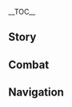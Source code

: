 {{CharacterTabs}}
{{LanguageTabs}}
{{Stub|1={{Meta/VO|tl=1|rm=1|Japanese}}}}
__TOC__
==Story==
{{VO/Story
|character           = {{ROOTPAGENAME}}
|language            = ja
|name                = フィッシュル

|vo_01_01_title      = 初めまして…
|vo_01_01_subtitle   = Hello
|vo_01_01_file       = VO_{language}{character} Hello.ogg
|vo_01_01_tx         = '''フィッシュル：'''わたくしは断罪の皇女、名はフィッシュル。運命の召喚に応じここに降臨する&mdash;&mdash;えっ？あなたも、異世界の旅人なの…？よろしい、この皇女と同行することを許してあげるわ。<br /><!--
                        -->'''オズ：'''「こんにちは、出会えてよかった」という意味です。
|vo_01_01_rm         = '''Fisshuru:''' Watakushi wa Danzai no Koujo, na wa Fisshuru. Unmei no shoukan ni ouji koko ni kourin suru&mdash;&mdash; E'? Anata mo, isekai no tabibito na no...? Yoroshii, kono Koujo to doukou suru koto wo yurushite ageru wa.<br /><!--
|vo_01_01_tl         = 
                        -->'''Ozu:''' "Konnichiwa, deaete yokatta" to iu imi desu.

|vo_02_01_title      = 世間話・運命の囁き
|vo_02_01_subtitle   = Chat: Whispers of Destiny
|vo_02_01_file       = VO_{language}{character} Chat - Whispers of Destiny.ogg
|vo_02_01_tx         = 運命の囁きが聞こえる、わたくしの名を呼んでいるわ…
|vo_02_01_rm         = Unmei no sasayaki ga kikoeru, watakushi no na wo yonde iru wa...
|vo_02_01_tl         = 
|vo_02_02_title      = 世間話・天地創造
|vo_02_02_subtitle   = Chat: Creation of the World
|vo_02_02_file       = VO_{language}{character} Chat - Creation of the World.ogg
|vo_02_02_tx         = 天地創造、分け与えられたエデン&mdash;&mdash;わたくしこそが断罪の皇女！コホン。
|vo_02_02_rm         = Tenchisouzou, wakeataerareta Eden&mdash;&mdash; Watakushi koso ga Danzai no Koujo! Kohon.
|vo_02_02_tl         = 
|vo_02_03_title      = 世間話・彼方にいる従者
|vo_02_03_subtitle   = Chat: One From the Beyond
|vo_02_03_file       = VO_{language}{character} Chat - One From the Beyond.ogg
|vo_02_03_tx         = '''フィッシュル：'''遥か彼方にいる従者たちは…<br /><!--
                        -->'''オズ：'''冒険者協会の皆様のことなら心配ご無用です。
|vo_02_03_rm         = '''Fisshuru:''' Harukakanata ni iru juusha-tachi wa...<br /><!--
|vo_02_03_tl         = 
                        -->'''Ozu:''' Boukensha Kyoukai no mina-sama no koto nara shinpai gomuyou desu.

<!-- Weather -->
|vo_03_01_title      = 雨上がり…
|vo_03_01_subtitle   = After the Rain
|vo_03_01_file       = VO_{language}{character} After the Rain.ogg
|vo_03_01_tx         = 晴れたの？気持ちい…コホン、この瞬間、晴れ渡った月や風、まるで運命の変わり目のようね！愉快よ！
|vo_03_01_rm         = Hareta no? Kimochii... Kohon, kono shunkan, harewatatta tsuki ya kaze, maru de unmei no kawari me no you ne! Yukai yo!
|vo_03_01_tl         = 
|vo_03_02_title      = 雷の日…
|vo_03_02_subtitle   = When Thunder Strikes
|vo_03_02_file       = VO_{language}{character} When Thunder Strikes.ogg
|vo_03_02_tx         = '''フィッシュル：'''ああ、あの運命を告げる聖裁の雷…<br /><!--
                        -->'''オズ：'''そういえば、洗濯物はまだ干したままでしたね？<br /><!--
                        -->'''フィッシュル：'''えっ？！
|vo_03_02_rm         = '''Fisshuru:''' Aa, ano unmei wo tsugeru seisai no igazuchi...<br /><!--
|vo_03_02_tl         = 
                        -->'''Ozu:''' Sou ieba, sentakumono wa mada hoshita mama deshita ne?<br /><!--
                        -->'''Fisshuru:''' E'?!
|vo_03_03_title      = 雪の日…
|vo_03_03_subtitle   = When It Snows
|vo_03_03_file       = VO_{language}{character} When It Snows.ogg
|vo_03_03_tx         = '''フィッシュル：'''ふむ、いい景色ね。まるで「あの世界」で、罪人の血と涙が断罪の皇女の前で固まって氷になった時のようね&mdash;&mdash;ハッ&mdash;&mdash;ハクシュン！ハクシュン！<br /><!--
                        -->'''オズ：'''お嬢様を前にした罪人たちの鼻水も氷になりそうですね。<br /><!--
                        -->'''フィッシュル：'''オズ&mdash;&mdash;ハッ、ハクシュン！
|vo_03_03_rm         = '''Fisshuru:''' Fumu, ii keshiki ne. Maru de "ano sekai" de, zainin no chi to namida ga danzai no Koujo no mae de katamatte koori ni natta toki no you ne&mdash;&mdash; Ha'&mdash;&mdash; Hakushun! Hakushun!<br /><!--
|vo_03_03_tl         = 
                        -->'''Ozu:''' Ojou-sama wo mae ni shita zainin-tachi no hanamizu mo koori ni narisou desu ne.<br /><!--
                        -->'''Fisshuru:''' Ozu&mdash;&mdash; Ha', hakushun!
|vo_03_04_title      = 晴れの日…
|vo_03_04_subtitle   = When the Sun Is Out
|vo_03_04_file       = VO_{language}{character} When the Sun Is Out.ogg
|vo_03_04_tx         = '''フィッシュル：'''オズ、我が眷属よ…<br /><!--
                        -->'''オズ：'''おや？どうなさいました&mdash;&mdash;<br /><!--
                        -->'''フィッシュル：'''皇女の名で命ずる。その聖別の翼で空を覆い隠し、永遠の夜をもたらしなさい。<br /><!--
                        -->'''オズ：'''無理難題を押し付けないでください！
|vo_03_04_rm         = '''Fisshuru:''' Ozu, ware ga kenzoku yo...<br /><!--
|vo_03_04_tl         = 
                        -->'''Ozu:''' Oya? Dou nasaimashita&mdash;&mdash;<br /><!--
                        -->'''Fisshuru:''' Koujo no na de meizuru. Sono seibetsu no tsubasa de sora wo ooikakushi, eien no yoru wo motarashinasai.<br /><!--
                        -->'''Ozu:''' Murinandai wo oshitsukenaide kudasai!

|vo_04_01_title      = おはよう・フィッシュルの挨拶
|vo_04_01_subtitle   = Good Morning: Greet Fischl
|vo_04_01_file       = VO_{language}{character} Good Morning - Greet Fischl.ogg
|vo_04_01_tx         = 昼夜なんてみんな虚像なのに、運命の絆はあなたを再びわたくしの永夜に連れてきてくれた。
|vo_04_01_rm         = Chuuya nante minna kyozou na no ni, unmei no kizuna wa anata wo futatabi watakushi no eiya ni tsurete kite kureta.
|vo_04_01_tl         = 
|vo_04_02_title      = おはよう・オズの挨拶
|vo_04_02_subtitle   = Good Morning: Greet Oz
|vo_04_02_file       = VO_{language}{character} Good Morning - Greet Oz.ogg
|vo_04_02_tx         = '''オズ：'''おはようございます！いらっしゃると聞いて、今お嬢様が朝食を…<br /><!--
                        -->'''フィッシュル：'''オズ！…コホン、どうしたのかしら？
|vo_04_02_rm         = '''Ozu:''' Ohayou gozaimasu! Irassharu to kiite, ima Ojou-sama ga choushoku wo...<br /><!--
|vo_04_02_tl         = 
                        -->'''Fisshuru:''' Ozu! ...Kohon, doushita no kashira?
|vo_04_03_title      = こんにちは…
|vo_04_03_subtitle   = Good Afternoon
|vo_04_03_file       = VO_{language}{character} Good Afternoon.ogg
|vo_04_03_tx         = 皇女の身でも、この時間になると少し疲れるわね…
|vo_04_03_rm         = Kouja no mi de mo, kono jikan ni naru to sukoshi tsukareru wa ne...
|vo_04_03_tl         = 
|vo_04_04_title      = こんばんは…
|vo_04_04_subtitle   = Good Evening
|vo_04_04_file       = VO_{language}{character} Good Evening.ogg
|vo_04_04_tx         = '''フィッシュル：'''天穹にある星々は全てオズが果てしない夜のとばりに開けた穴よ。<br /><!--
                        -->'''オズ：'''そんなわけありませんよ！
|vo_04_04_rm         = '''Fisshuru:''' Tenkyuu ni aru hoshiboshi wa subete Ozu ga hate shinai yoru no tobiri ni aketa ana yo.<br /><!--
|vo_04_04_tl         = 
                        -->'''Ozu:''' Sonna wake arimasen yo!
|vo_04_05_title      = おやすみ…
|vo_04_05_subtitle   = Good Night
|vo_04_05_file       = VO_{language}{character} Good Night.ogg
|vo_04_05_tx         = '''フィッシュル：'''あなたは安らかに眠るわ。なぜなら幽夜浄土の祝福を受けた人に手を出すような夢魔など存在しないもの…<br /><!--
                        -->'''オズ：'''「おやすみなさい」と言っています。
|vo_04_05_rm         = '''Fisshuru:''' Anata wa yasuraka ni nemuru wa. Naze nara yuuya joudo no shukufuku wo uketa hito ni te wo dasu you na muma nado sonzai shinai mono...<br /><!--
|vo_04_05_tl         = 
                        -->'''Ozu:''' "Oyasumi nasai" to itte imasu.

|vo_05_01_title      = フィッシュル自身について・断罪の皇女
|vo_05_01_subtitle   = About {character}: Prinzessin der Verurteilung
|vo_05_01_file       = VO_{language}{character} About {character} - Prinzessin der Verurteilung.ogg
|vo_05_01_tx         = '''フィッシュル：'''わたくし？フン、よく覚えておきなさい。わたくしは幽夜浄土の主、断罪の皇女フィッシュル。この世の罪を断ち切り、真実を全て明らかにする者よ。<br /><!--
                        -->'''オズ：'''冒険者協会の調査員でございます。<br /><!--
                        -->'''フィッシュル：'''…それは表向きよ！
|vo_05_01_rm         = '''Fisshuru:''' Watakushi? Fun, yoku oboete okinasai. Watakushi wa yuuya joudo no aruji, danzai no Koujo Fisshuru. Kono yo no tsumi ochikiri, shinjitsu wo subete akiraka ni suru mono yo.<br /><!--
|vo_05_01_tl         = 
                        -->'''Ozu:''' Boukensha Kyoukai no chousain de gozaimasu.<br /><!--
                        -->'''Fisshuru:''' ...Sore wa omotemuki yo!

|vo_06_01_title      = ここに降臨する人について…
|vo_06_01_subtitle   = About Us: Beings Who Descended Upon This World
|vo_06_01_file       = VO_{language}{character} About Us - Beings Who Descended Upon This World.ogg
|vo_06_01_tx         = わたくしとあなたは異世界の旅人同士としてここで出会った。間違いない、きっとこれは運命の意志よ。
|vo_06_01_rm         = Watakushi to anata wa isekai no tabibito doushi toshite koko de deatta. Machigainai, kitto kore wa unmei no ishi yo.
|vo_06_01_tl         = 
|vo_06_02_title      = 世界を射止めることについて…
|vo_06_02_subtitle   = About Us: Shooting Down the World Beast
|vo_06_02_friendship = 6
|vo_06_02_file       = VO_{language}{character} About Us - Shooting Down the World Beast.ogg
|vo_06_02_tx         = 何か悩んでいるようね…？旅人よ、迷う必要はない。わたくしはこの左目、因果の糸を見極める「断罪の目」であなたの運命を守り、オズの千の世界の破滅を見届けた鴉の目であなたの進む道を観察する。もし「世界」という獣があなたの夢の邪魔をしたら、わたくしは断罪の聖裁魔矢でそれを射止めるわ！
|vo_06_02_rm         = Nani ka nayande iru you ne...? Tabibito yo, mayou hitsuyou wa nai. Watakushi wa kono hidarime, inga no ito mikiwameru "Danzai no Me" de anata no unmei wo mamori, Ozu no Sen no Sekai no Hametsu wo mitodoketa karasu no me de anato no susumu michi wo kansatsu suru. Moshi "sekai" to iu kemono ga anata no yume no jama wo shitara, watakushi wa danzai no seisai maya de sore wo itomeru wa!
|vo_06_02_tl         = 
|vo_06_03_title      = 大事な人について…
|vo_06_03_subtitle   = About Us: Ones Dear to Heart
|vo_06_03_friendship = 6
|vo_06_03_file       = VO_{language}{character} About Us - Ones Dear to Heart.ogg
|vo_06_03_tx         = '''フィッシュル：'''オズ、我が友よ…「あの人」に、わくくしと同じこの世界に属さない旅人に出会えて…残酷な運命でさえも、わたくしの罪深き血に微笑んでいるようにみえるわ。たとえわたくしの運命、逃げられない「現実」でも…<br /><!--
                        -->'''オズ：'''ああ、わかりますぞ。あの旅人なら、何があってもきっとお嬢様の味方でいるはずですぞ。
|vo_06_03_rm         = '''Fisshuru:''' Ozu, ware ga tomo yo... "Ano hito" ni, wakukushi to onaji kono sekai ni sokusanai Tabibito ni deaete... Zankokuna unmei de sae mo, watakushi no tsumibukaki chi no hohoende iru you ni mieru wa. Tatoe watakushi no unmei, nigerarenai "genjitsu" de mo...<br /><!--
|vo_06_03_tl         = 
                        -->'''Ozu:''' Aa, wakarimasu zo. Ano Tabibito nara, nani ga atte mo kitto Ojou-sama no mikata de iru hazu desu zo,
|vo_06_04_title      = 守ることについて…
|vo_06_04_subtitle   = About Us: Standing Watch
|vo_06_04_friendship = 6
|vo_06_04_tx         = {{A|VO_{language}{character} About Us - Standing Watch (A).ogg}} {{A|VO JA Fischl About Us - Standing Watch (B).ogg}} <br /><!--
                        -->'''フィッシュル：'''オズヴァルド・ラフナヴィネス。わたくし、この幽夜浄土の主宰、断罪の皇女のために命を捧げる覚悟をし、かの者の運命を守りなさい。<br /><!--
                        -->'''オズ：'''私の命を大事にしてください！
|vo_06_04_rm         = '''Fisshuru:''' Ozuvarudo Rafunavinesu. Watakushi, kono Yuuya Joudo no shusai, Danzai no Koujo no tame ni inochi wo sasageru kakugo wo shi, kano mono no unmei wo mamorinasai.<br /><!--
|vo_06_04_tl         = 
                        -->'''Ozu:''' Watashi no inochi wo daiji ni shite kudasai!

|vo_07_01_title      = 「神の目」について…
|vo_07_01_subtitle   = About the [[Vision]]
|vo_07_01_friendship = 4
|vo_07_01_file       = VO_{language}{character} About the Vision.ogg
|vo_07_01_tx         = ん？この「深い色をした幽邃な秘珠」のこと？それは我が一族の宝器、無礼者たちに断罪の皇女の身分を示すものよ。たとえこの荒れ果てた世界に落ちぶれた今でも、宝器は皇族の血と崇高なる魂を辿って、わたくしの元に戻った。それが切っても切れない因果というものでしょうね…
|vo_07_01_rm         = N? Kono "fukai iro wo shita yuuseina hishu" no koto? Sore wa ware ga ichizoku no houki, bureimono-tachi ni danzai no Koujo no mibun wo shimesu mono yo. Tatoe kono arehateta sekai ni ochibureta ima de mo, houki wa kouzoku no chi to suukou naru tamashii wo tadotte, watakushi no moto ni modotta. Sore ga kitte mo kirenai inga to iu mono deshou ne...
|vo_07_01_tl         = 
|vo_07_02_title      = シェアしたいこと…
|vo_07_02_subtitle   = Something to Share
|vo_07_02_file       = VO_{language}{character} Something to Share.ogg
|vo_07_02_tx         = '''フィッシュル：'''そういえば、この世界の暦で数えると、わたくしはもう3000歳以上なのよね。もちろん、月日の流れなどの虚像は、この三千宇宙の因果を悟ったわたくしにとって何の意味もないけれど。<br /><!--
                        -->'''オズ：'''お嬢様、それは通用しませんよ。お嬢様はまだお酒を飲めない歳なんですから。
|vo_07_02_rm         = '''Fisshuru:''' Sou ieba, kono sekai no koyomi de kazoeru to, watakushi wa mou sanzen-sai ijou na no yo ne. Mochiron, tsukihi no nagare nado no kyozou wa, kono sanzen uchuu no inga wo satotta watakushi ni totte nan no imi mo nai keredo.<br /><!--
|vo_07_02_tl         = 
                        -->'''Ozu:''' Ojou-sama, sore wa tsuuyou shimasen yo. Ojou-sama wa mada osake wo nomenai sai nandesu kara.
|vo_07_03_title      = 興味のあること…
|vo_07_03_subtitle   = Interesting Things
|vo_07_03_file       = VO_{language}{character} Interesting Things.ogg
|vo_07_03_tx         = オズのフルネームはオズヴァルド・ラフナヴィネス、「あの世界」では三つの宇宙の星海と夜空の主にして、影の翼で戦死した勇者の魂を覆い隠した者よ。ちなみに、彼の名前を間違えると舌切りの刑を課されるわ。しかしわたくしは皇女、あなたはわたくしが認めた者だから、わたくしたちは彼のことをオズと呼んでいいのよ。
|vo_07_03_rm         = Ozu no furuneemu wa Ozuvarudo Rafunavinesu, "ano sekai" de mittsu no uchuu no seikai to yozora no aruji ni shite, kage no tsubasa de senshi shita yuusha no tamashii wo ooikakushita mono yo. Chinami ni, kare no namae wo machigaeru to shitakiri no kei wo kasareru wa. Shikashi watakushi wa Koujo, anata wa watakushi ga mitometa mono daraka, watakushi-tachi wa kare no koto wo Ozu to yonde ii no yo.
|vo_07_03_tl         = 

|vo_08_01_title      = ベネットについて…
|vo_08_01_subtitle   = About [[Bennett]]
|vo_08_01_friendship = 4
|vo_08_01_file       = VO_{language}{character} About Bennett.ogg
|vo_08_01_tx         = '''フィッシュル：'''あの不運な少年ね…間違いない、この「断罪の目」は彼が世界に捨てられた悲しみを見たわ&mdash;&mdash;<br /><!--
                        -->'''オズ：'''あの運に恵まれない少年のことを見て見ぬふりするのはできませんな。
|vo_08_01_rm         = '''Fisshuru:''' Ano fuun-na shounen ne... machigainai, kono "Danzai no Me" wa kare ga sekai ni suterareta kanashimi wo mita wa&mdash;&mdash;<br /><!--
|vo_08_01_tl         = 
                        -->'''Ozu:''' Ano un ni megumarenai shounen no koto wo miteminufuri suru no wa dekimasen na.
|vo_08_02_title      = リサについて…
|vo_08_02_subtitle   = About [[Lisa]]
|vo_08_02_friendship = 4
|vo_08_02_file       = VO_{language}{character} About Lisa.ogg
|vo_08_02_tx         = '''フィッシュル：'''司書の魔女は宇宙の知識の宝庫を持っている…彼女の信頼を得られるなら、膨大な知恵が手に入るかもしれないわ…<br /><!--
                        -->'''オズ：'''「図書館のルールを守って、本をきちんと返すように」と言っています。
|vo_08_02_rm         = '''Fisshuru:''' Shisho no majo wa uchuu no chishiki no houko wo matte iru... Kanojo no shinrai wo erarerunara, boudai-na chie ga te ni iru kamoshirenai wa...<br /><!--
|vo_08_02_tl         = 
                        -->'''Ozu:''' "Toshokan no ruuru wo mamotte, hon wo kichinto kaesu you ni" to itte imasu.
|vo_08_03_title      = ガイアについて…
|vo_08_03_subtitle   = About [[Kaeya]]
|vo_08_03_friendship = 4
|vo_08_03_file       = VO_{language}{character} About Kaeya.ogg
|vo_08_03_tx         = '''フィッシュル：'''見抜けない真実、明らかにされない因果、虚実の混ざった狂言…あの人も、わたくしと同じ「魔眼」の運命を背負っているかもしれないわね…<br /><!--
                        -->'''オズ：'''ただの海賊という可能性もありますぞ…？
|vo_08_03_rm         = '''Fisshuru:''' Minukenai shinjutsu, akiraka ni sarenai inga, kyojitsu no kon zatta kyougen... Ano hito mo, watakushi to onaji "magan" no unmei wo seotte iru kamoshirenai wa ne...<br /><!--
|vo_08_03_tl         = 
                        -->'''Ozu:''' Tada no kaizoku to iu kanousei mo arimasu zo...?
|vo_08_04_title      = モナについて…
|vo_08_04_subtitle   = About [[Mona]]
|vo_08_04_friendship = 4
|vo_08_04_file       = VO_{language}{character} About Mona.ogg
|vo_08_04_tx         = '''フィッシュル：'''ああ、あの「偉大な星占い師モナ」ね…フン、かの者はわたくしの運命をこっそり見ようとしたけど、結局震えていただけね。<br /><!--
                        -->'''オズ：'''あの時、星占い師は笑いを我慢していたようです。大変でしたな。
|vo_08_04_rm         = '''Fisshuru:''' Aa, ano "Idai-na Hoshiuranaishi Mona" ne... Fun, kano mono wa watakushi no unmei wo kossori miyou to shita kedo, kekkyaku furuete ita dake ne.<br /><!--
|vo_08_04_tl         = 
                        -->'''Ozu:''' Ano toki, Hoshiuraishi wa warai wo gaman shite ita you desu. Taihen deshita na.
|vo_08_05_title      = ロサリアについて…
|vo_08_05_subtitle   = About [[Rosaria]]
|vo_08_05_friendship = 4
|vo_08_05_file       = VO_{language}{character} About Rosaria.ogg
|vo_08_05_tx         = '''フィッシュル：'''彼女？風神に信仰を捧げる忠実なシスターのようね。<br /><!--
                        -->'''オズ：'''「信仰」？「忠実」？<br /><!--
                        -->'''フィッシュル：'''そうよ。ある日の夜、彼女が誰かに「風神バルバトスの名において、死ね」と言ったわ。お祈りでもしてるんじゃないかしら。
|vo_08_05_rm         = '''Fisshuru:''' Kanojo? Fuu-jin ni shinkou wo sasageru choujitsu-na shisutaa no you ne.<br /><!--
|vo_08_05_tl         = 
                        -->'''Ozu:''' "Shinkou"? "Choujitsu"?<br /><!--
                        -->'''Fisshuru:''' Sou yo. Aru hi no yoru, kanojo ga dare-ka ni "Fuu-jin Barubatosu no na ni oite, shine" to itta wa. Oinori de mo shiterunja nai kashira.

|vo_09_01_title      = フィッシュルを知る・1
|vo_09_01_subtitle   = More About {character}: I
|vo_09_01_file       = VO_{language}{character} More About {character} - 01.ogg
|vo_09_01_tx         = フン、罪深き者に断罪を下し、運命に認められた人に祝福を送り、果てしない幽夜浄土でこの世で許されない夢を受け入れることが、断罪の皇女が背負う重い使命、疑うことを許さないわ。
|vo_09_01_rm         = Fun, tsumibakai mono ni danzai wo kudashi, unmei ni mitomerareta hito ni shukufuku wo okuri, hate shinai yuuya joudo de kono se de yurusarenai yume wo ukeireru koto ga, Danzai no Koujo ga seou omoi shimei, utagau koto wo yurusanai wa.
|vo_09_01_tl         = 
|vo_09_02_title      = フィッシュルを知る・2
|vo_09_02_subtitle   = More About {character}: II
|vo_09_02_friendship = 3
|vo_09_02_file       = VO_{language}{character} More About {character} - 02.ogg
|vo_09_02_tx         = わたくしの左目？わたくしの左目は世間の真実を見極める「断罪の目」よ。どうして隠すかって…では、真実を見た負担と痛みを、あなたが代わりに引き受けてくれる？それに、現と常世の妄念と偽りを全て知ることはつまらないでしょ、ふふっ。
|vo_09_02_rm         = Watakushi no hidarime? Watakushi no hidarime wa sekai no shinjitsu wo mikiwameru "Danzai no Me" yo. Doushite kakusukatte... De wa, shinjitsu wo mita futan to itami wo, anata ga kawari ni hikiukete kureru? Sore ni, gen to tokoyo no mounen to itsuwari wo subete shiru koto wa tsumaranai desho, fufu'.
|vo_09_02_tl         = 
|vo_09_03_title      = フィッシュルを知る・3
|vo_09_03_subtitle   = More About {character}: III
|vo_09_03_friendship = 4
|vo_09_03_file       = VO_{language}{character} More About {character} - 03.ogg
|vo_09_03_tx         = '''フィッシュル：'''風魔龍？わたくしの庭で飼われるペットのようなものが、この世では災いになるのね。フン、みんな役立たずね…<br /><!--
                        -->'''オズ：'''そうおっしゃっていますが、あの時はかなり心配していたではありませんか。<br /><!--
                        -->'''フィッシュル：'''そ、それはこのわたくしには全ての魂を守る崇高なる責任があるからでしょ…
|vo_09_03_rm         = 
|vo_09_03_tl         = 
|vo_09_04_title      = フィッシュルを知る・4
|vo_09_04_subtitle   = More About {character}: IV
|vo_09_04_friendship = 5
|vo_09_04_file       = VO_{language}{character} More About {character} - 04.ogg
|vo_09_04_tx         = '''オズ：'''他の名でお嬢様を呼ぶ人はいますが、私にとって、命と力をくれた方は「フィッシュル」様のみです。それこそが彼女の運命に相応しい名前ですので何卒お間違いのないように…<br /><!--
                        -->'''フィッシュル：'''あなたたち、何の話をしてるのかしら？<br /><!--
                        -->'''オズ：'''よ、夜の幻現、それと断罪の名に関してですよ！
|vo_09_04_rm         = 
|vo_09_04_tl         = 
|vo_09_05_title      = フィッシュルを知る・5
|vo_09_05_subtitle   = More About {character}: V
|vo_09_05_friendship = 6
|vo_09_05_file       = VO_{language}{character} More About {character} - 05.ogg
|vo_09_05_tx         = 皇女が断つべき罪は何かって、それはもちろん「運命」よ。…なにせ、運命があなたを…運命が、わたくしたちをこの世に降臨させ、因果をつなげた。わ、わたくしがあなたを守るのは、こ、これが運命の黙示録に告げられたことだから！
|vo_09_05_rm         = 
|vo_09_05_tl         = 

|vo_10_01_title      = フィッシュルの趣味・フィッシュルに聞く
|vo_10_01_subtitle   = {character}'s Hobbies: Ask Fischl
|vo_10_01_file       = VO_{language}{character} Hobbies - Ask Fischl.ogg
|vo_10_01_tx         = わたくしは星間を駆け、多数の世界を渡り、万以上の宇宙の運命を見届け、あらゆる魂の黙示録を読んできたわ。
|vo_10_01_rm         = Watakushi wa seikan wo kake, tasuu no sekai wo watari, man ijou no uchuu no unmei wo mitodoke, arayuru tamashii no mokushiroku wo yonde kita wa.
|vo_10_01_tl         = 
|vo_10_02_title      = フィッシュルの趣味・オズに聞く
|vo_10_02_subtitle   = {character}'s Hobbies: Ask Oz
|vo_10_02_file       = VO_{language}{character} Hobbies - Ask Oz.ogg
|vo_10_02_tx         = '''オズ：'''お嬢様は小説を読むのが好きでございます。「オズ」という名前も、お嬢様がお気に入りの小説から取りました。
|vo_10_02_rm         = '''Ozu:''' Ojou-sama wa shousetsu wo yomu no ga suki de gozaimasu. "Ozu" to iu namae mo, Ojou-sama ga oki ni iri no shousetsu kara torimashita.
|vo_10_02_tl         = 
|vo_10_03_title      = フィッシュルの悩み…
|vo_10_03_subtitle   = {character}'s Troubles
|vo_10_03_file       = VO_{language}{character} Troubles.ogg
|vo_10_03_tx         = ん？この世で皇女のわたくしを悩ませること…強いて言えば、わたくしの本当の身分を受け入れてくれない人がいるってことかしら。構わないわ、高貴なる者は孤独になる運命よ。わたくしがこの崇高なる心を失わない限り…
|vo_10_03_rm         = N? Kono yo de koujo no watakushi wo nayamaseru koto... Tsuyoite ieba, watakushi no hontou no jibun wo ukeirete kurenai hito ga irutte koto kashira. Kamawanai wa, kouki naru mono wa kodoku ni naru unmei yo. Watakushi ga kono suukou naru kokoro wo ushinawanai kiri...
|vo_10_03_tl         = 
|vo_10_04_title      = 好きな食べ物…
|vo_10_04_subtitle   = Favorite Food
|vo_10_04_file       = VO_{language}{character} Favorite Food.ogg
|vo_10_04_tx         = '''フィッシュル：'''フン、食べ物なんて肉体を持つ者を束縛するものよ。強いて言えば、断罪の皇女に相応しいのは罪人と涙と虚言を吐く舌かしら…<br /><!--
                        -->'''オズ：'''お嬢様がよく作る「常夜の夏のハニートースト」ではないのですか？<br /><!--
                        -->'''フィッシュル：'''&mdash;&mdash;それはこの体に必要なエネルギーを満たすためのものよ！
|vo_10_04_rm         = '''Fisshuru:''' Fun, tabemono nante nikutai wo motsu mono wo sokubaku suru mono yo. Shiite ieba, Danzai no Koujo ni fusawashii no wa zainin to namida to kyogen wo haku shita kashira...<br /><!--
|vo_10_04_tl         = 
                        -->'''Ozu:''' Ojou-sama ga yoku tsukuru "tokosu no natsu no haniitoosuto" de wa nai no desu ka?<br /><!--
                        -->'''Fisshuru:''' &mdash;&mdash;Sore wa kono karada ni hitsuyou-na enerugii wo mitasu tame no mono yo!
|vo_10_05_title      = 嫌いな食べ物…
|vo_10_05_subtitle   = Least Favorite Food
|vo_10_05_file       = VO_{language}{character} Least Favorite Food.ogg
|vo_10_05_tx         = '''オズ：'''お嬢様が苦手なのは、おそらくあれでしょう…<br /><!--
                        -->'''フィッシュル：'''あれね。自然に逆らった鎖に束縛された肢体…<br /><!--
                        -->'''オズ：'''私のように飛ぶことは二度とできませんね…<br /><!--
                        -->'''フィッシュル：'''生まれて皇族の眷属となるはずの頭、まるで「あの世界」の地獄よ。その名は…<br /><!--
                        -->'''オズ：'''なんとか鳥肉のスイートなんちゃらでしたっけ？
|vo_10_05_rm         = '''Ozu:''' Ojou-sama ga nigate-na no wa, osoraku are deshou...<br /><!--
|vo_10_05_tl         = 
                        -->'''Fisshuru:''' Are ne. Jizen ni sakaratta kusari ni sokubaku sareta shitai...<br /><!--
                        -->'''Ozu:''' Watashi no you ni tobu-koto wa nido to dekimasen ne...<br /><!--
                        -->'''Fisshuru:''' Umarete kouzoku no kenzoku to naru hazu no atama, maru de "ano sekai" no jigoku. Sono na wa...<br /><!--
                        -->'''Ozu:''' Nanto ka toriniku no suiito nanchara deshita kke?

<!-- Receiving a Gift -->
|vo_11_01_title      = 贈り物を受け取る·1
|vo_11_01_subtitle   = Receiving a Gift: I
|vo_11_01_file       = VO_{language}{character} Receiving a Gift - 01.ogg
|vo_11_01_tx         = '''フィッシュル：'''これほどの珍味であれば、忘憂の御膳園で出してもいいわね。<br /><!--
                       -->'''オズ：'''お嬢様は、「これこそ自分が求めていた料理だ」とおっしゃっています。
|vo_11_01_rm         = 
|vo_11_01_tl         = 

|vo_11_02_title      = 贈り物を受け取る·2
|vo_11_02_subtitle   = Receiving a Gift: II
|vo_11_02_file       = VO_{language}{character} Receiving a Gift - 02.ogg
|vo_11_02_tx         = '''フィッシュル：'''世界の獣を射落とすには、俗世の欲望を破り、運命の狭間へと繋がる道を紡がなければならない。<br /><!--
                       -->'''オズ：'''ですが、先ほどまでお嬢様はとても満足された表情で食べていらっしゃったかと？
|vo_11_02_rm         = 
|vo_11_02_tl         = 

|vo_11_03_title      = 贈り物を受け取る·3
|vo_11_03_subtitle   = Receiving a Gift: III
|vo_11_03_file       = VO_{language}{character} Receiving a Gift - 03.ogg
|vo_11_03_tx         = '''フィッシュル：'''なぜ、このような破壊と滅亡の権化をわたくしの前に出したの？<br /><!--
                       -->'''オズ：'''お嬢様は、この料理がお気に召さないご様子。どうか、ご理解いただきますようお願いいたします。
|vo_11_03_rm         = 
|vo_11_03_tl         = 

|vo_12_01_title      = 誕生日…
|vo_12_01_subtitle   = Birthday
|vo_12_01_file       = VO_{language}{character} Birthday.ogg
|vo_12_01_tx         = '''フィッシュル：'''ふむ、今日があなたの運命の日なら、このわたくしも見て見ぬふりはできないわね。さあ、言いなさい！この腐った世界で、あなたの短い人生の中で、何か叶えたい願いがあるなら、このわたくしに言いなさい！ええ…たとえそれが…<br /><!--
                        -->'''オズ：'''お嬢様は「誕生日おめでとうございます。あなたがどうしてもというのなら、」…<br /><!--
                        -->'''フィッシュル：'''オズ！お黙り！
|vo_12_01_rm         = 
|vo_12_01_tl         = 

|vo_13_01_title      = 突破した感想・起
|vo_13_01_subtitle   = Feelings About Ascension: Intro
|vo_13_01_ascension  = 1
|vo_13_01_file       = VO_{language}{character} Feelings About Ascension - 01.ogg
|vo_13_01_tx         = '''フィッシュル：'''夜の魔矢よ…我が祝福の名を呼びかけ、罰となる蒼紫の雷光を求め、運命の敵を射落とせ！<br /><!--
                        -->'''オズ：'''偉いですぞ！夕食のこともございますし、鳩でも射止めてくれると最高ですな。
|vo_13_01_rm         = '''Fisshuru:''' Yoru no maya yo... Waga no shukufuku no na wo yobikake, batsu to naru soushi no raikou wo motome, unmei no teki wo iotose!<br /><!--
|vo_13_01_tl         = 
                        -->'''Ozu:''' Erai desu zo! Yuushoku no koto mo gozaimasu shi, hato de mo itomete kureru to saikou desu na.
|vo_13_02_title      = 突破した感想・承
|vo_13_02_subtitle   = Feelings About Ascension: Building Up
|vo_13_02_ascension  = 2
|vo_13_02_file       = VO_{language}{character} Feelings About Ascension - 02.ogg
|vo_13_02_tx         = '''フィッシュル：'''これさえあれば、よりスムーズに断罪の皇女の力をつかいこなせ、「現実」という運命の敵を倒せるわ。<br /><!--
                        -->'''オズ：'''よりスムーズに協会の仕事をこなせられますな。
|vo_13_02_rm         = 
|vo_13_02_tl         = 
|vo_13_03_title      = 突破した感想・転
|vo_13_03_subtitle   = Feelings About Ascension: Climax
|vo_13_03_ascension  = 4
|vo_13_03_file       = VO_{language}{character} Feelings About Ascension - 03.ogg
|vo_13_03_tx         = 喜びなさい！震えあがりなさい！なぜなら、この幽夜浄土の断罪の皇女はもう、この左目で宇宙を織りなす運命の敵を見極めたから！
|vo_13_03_rm         = 
|vo_13_03_tl         = 
|vo_13_04_title      = 突破した感想・結
|vo_13_04_subtitle   = Feelings About Ascension: Conclusion
|vo_13_04_ascension  = 6
|vo_13_04_file       = VO_{language}{character} Feelings About Ascension - 04.ogg
|vo_13_04_tx         = この世界に来て失った力の大半は戻ってきたようね。ハハハッ、判決の時はじきに…ええ、心配いらないわ。終末の時になったとしても、この世界に罰の雷を下しても、あなたを傷つけることなどないわ。あなたはわたくしの祝福を受けた人だもの。
|vo_13_04_rm         = 
|vo_13_04_tl         = 
}}

==Combat==
{{Combat VO
|character           = {{ROOTPAGENAME}}
|language            = ja
|skill_1_tx          = 断罪の名において！
|skill_1_tl          = In the name of Verurteilung! (lit. "In the name of Condemnation!")
|skill_1_rm          = Danzai no na ni oite!
|skill_2_tx          = 姿を見せよ、オズ！
|skill_2_tl          = Reveal yourself, Oz!
|skill_2_rm          = Sugata wo mise yo, Ozu!
|skill_3_tx          = ''(Resummon)'' 応えなさい！
|skill_3_tl          = Heed me!
|skill_3_rm          = Kotaenasai!
|skill_4_tx          = ''(Resummon)'' '''オズ：'''またか…
|skill_4_tl          = Again...
|skill_4_rm          = '''Ozu:''' Mata ka...
|skill_5_file        = Elemental Skill 2 01,Elemental Skill 2 02,Elemental Skill 2 03,Elemental Skill 2 04
|burst_1_tx          = 黒き翼よ、昼夜を切り裂きなさい&mdash;&mdash;
|burst_1_tl          = Dark wings, cut through the day and night&mdash;&mdash;
|burst_1_rm          = Kuroki tsubasa yo, chuuya wo kirisakinasai&mdash;&mdash;
|burst_2_tx          = 夜の幻現！
|burst_2_tl          = Midnight Phantasmagoria! (lit. "Night Phantasm!")
|burst_2_rm          = Yoru no gengen!
|burst_3_tx          = 影の鴉が、幽夜を求めている&mdash;&mdash;
|burst_3_tl          = Shadow raven is pursuing the Immernacht&mdash;&mdash;
|burst_3_rm          = Yami no karasu ga, yuuya wo motomete iru&mdash;&mdash;
|burst_4_tx          = '''オズ：'''お嬢様の仰せのままに！
|burst_4_tl          = As mein Fräulein wishes! (lit. "As the milady wishes!")
|burst_4_rm          = '''Ozu:''' Ojou-sama no oose no mama ni!
|burst_5_tx          = '''オズ：'''夜の幻現！
|burst_5_tl          = Oz: Midnight Phantasmagoria! (lit. "Night Phantasm!")
|burst_5_rm          = '''Ozu:''' Yoru no gengen!
|sprint-s_1_file     = Sprint Start 01,Sprint Start 02,Sprint Start 03
|glider_1_file       = Deploying Wind Glider 01,Deploying Wind Glider 02,Deploying Wind Glider 03
|chest_1_tx          = 運命が我をここに呼んでいる！
|chest_1_tl          = Destiny is calling me forth!
|chest_1_rm          = Unmei ga ware wo koko ni yonde iru!
|chest_2_tx          = 荒れ狂う世界に眠る宝よ！
|chest_2_tl          = The treasure slumbering in the maddening world!
|chest_2_rm          = Arekuruu sekai ni nemuru takara yo!
|chest_3_tx          = 我が祝福の名を呼ぶがいい！
|chest_3_tl          = Call my auspicious name!
|chest_3_rm          = Ware ga shukufuku no na wo yobu ga ii!
|low-hp_1_tx         = 本気を出すしかないわね、フン。
|low-hp_1_tl         = I left no choice but to be serious, hmph.
|low-hp_1_rm         = Honki wo dasu shika nai wa ne, fun.
|low-hp_2_tx         = '''オズ：'''お嬢様が倒れたら、この私が&mdash;&mdash;！
|low-hp_2_tl         = If mein Fräulein is fallen, I will&mdash;&mdash;!
|low-hp_2_rm         = '''Ozu:''' Ojou-sama ga taoretara, kono watashi ga&mdash;&mdash;！
|low-hp_3_tx         = 皇女の運命は、ここで終わるはずがないわ…！
|low-hp_3_tl         = The fate of Prinzessin shall never be ended here...! (lit. "The fate of Prinzessin shall never end here...!")
|low-hp_3_rm         = Koujo no unmei wa, koko de owaru hazu ga nai wa...!
|fallen_1_tx         = この世界も、この皇女の居場所がないのかしら…
|fallen_1_tl         = In this world, there is no place for the Prinzessin too...? (lit. "In this world, there is no place for the princess too...?")
|fallen_1_rm         = Kono sekai mo, kono koujo no ibasho ga nai no kashira...
|fallen_2_tx         = わたくしはもう一度降臨する…うっ…
|fallen_2_tl         = I shall... descend once more... Ugh...
|fallen_2_rm         = Watakushi wa mou ichido kourin suru... U'...
|fallen_3_tx         = '''オズ：'''お嬢様…！
|fallen_3_tl         = Ozu: mein Fräulein...! (lit. "Milady...!")
|fallen_3_rm         = '''Ozu:''' Ojou-sama...!
|hit-l_1_file        = Light Hit Taken 01,Light Hit Taken 02,Light Hit Taken 03,Light Hit Taken 04,Light Hit Taken 05,Light Hit Taken 06
|hit-h_1_tx          = ぶ、無礼者ッ！
|hit-h_1_tl          = I-Insolence!
|hit-h_1_rm          = Bu, bureimono'!
|hit-h_2_file        = Heavy Hit Taken 06
|hit-h_2_actual_tx   = 倒れるわけには！
|hit-h_2_actual_rm   = Taoreru wake ni wa!
|hit-h_2_actual_tl   = I cannot be defeated!
|hit-h_3_file        = Heavy Hit Taken 03,Heavy Hit Taken 04,Heavy Hit Taken 05
|join_1_tx           = 皇女の名のもとに！
|join_1_tl           = In the name of Prinzessin der Verurteilung! (lit. "Under the name of Princess of Condemnation!")
|join_1_rm           = Koujo no na no moto ni!
|join_2_tx           = '''フィッシュル：'''わたくしの降臨を讃えなさい。<br />,'''オズ：'''崇高なり！
|join_2_tl           = Fischl: Praise my descent.<br />,Oz: How noble!
|join_2_rm           = '''Fisshuru:''' Watakushi no kourin wo tataenasai.<br />,'''Ozu:''' Suukou nari!
|join_3_tx           = 貴方の運命は、すでに我が手中の糸が絡めとった！
|join_3_tl           = Your destiny has already been caught in my threads!
|join_3_rm           = Anata no unmei wa, sude ni ware ga shuchuu no ito ga kirametotta!
|idle_1_file         = Standby 02
|idle_1_actual_tx    = 別の天地宇宙に分け与えられた楽園エデン。わたくし断罪の皇女は…え…えへん…
|idle_1_actual_rm    = Betsu no tenchi-uchuu ni wake-ataerareta Rakuen Eden. Watakushi Danzai no Koujou wa... e... ehen...
|idle_1_actual_tl    = The Eden Paradise from the different universe--  As I, Prinzessin der Verurteilung... Eh... Umm... (lit. "The Eden Paradise from the different universe--  As I, Princess of Condemnation... Eh... Umm...")
|atk-l_1_file        = Light Attack 01,Light Attack 02,Light Attack 03,Light Attack 04,Light Attack 05,Light Attack 06,Light Attack 07
|atk-l-laugh_1_file  = Light Attack Laugh 01,Light Attack Laugh 02,Light Attack Laugh 03
|atk-m_1_file        = Mid Attack 01,Mid Attack 02,Mid Attack 03
|atk-h_1_file        = Heavy Attack 01,Heavy Attack 02,Heavy Attack 03
|climb_1_file        = Climbing 01,Climbing 02,Climbing 03
|climb-b_1_file      = Climbing Breath 01,Climbing Breath 02,Climbing Breath 03
|jump_1_file         = Jumping 01,Jumping 02,Jumping 03,Jumping 04,Jumping 05
}}
<!--
Copy paste the following line in any section that does not have any voice files, change the X for the section's title:
'''{{ROOTPAGENAME}} does not feature any X Voice-Overs'''
-->

==Navigation==
{{Character Navbox|link type=vo-ja}}
